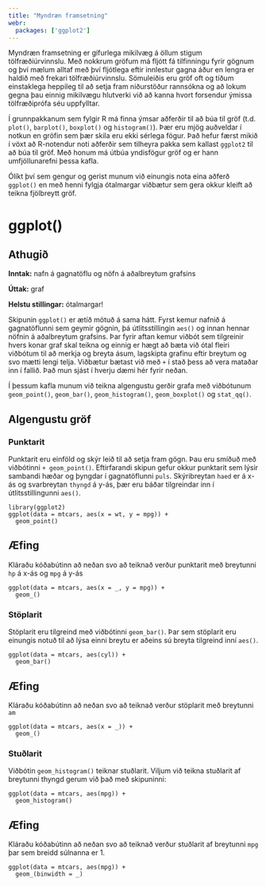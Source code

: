 ```yaml
---
title: "Myndræn framsetning"
webr:
  packages: ['ggplot2']
---
```


Myndræn framsetning er gífurlega mikilvæg á öllum stigum tölfræðiúrvinnslu. Með nokkrum gröfum má fljótt fá tilfinningu fyrir gögnum og því mælum alltaf með því fljótlega eftir innlestur gagna áður en lengra er haldið með frekari tölfræðiúrvinnslu. Sömuleiðis eru gröf oft og tíðum einstaklega heppileg til að setja fram niðurstöður rannsókna og að lokum gegna þau einnig mikilvægu hlutverki við að kanna hvort forsendur ýmissa tölfræðiprófa séu uppfylltar.

Í grunnpakkanum sem fylgir R má finna ýmsar aðferðir til að búa til gröf (t.d. `plot()`, `barplot()`, `boxplot()` og `histogram()`). Þær eru mjög auðveldar í notkun en gröfin sem þær skila eru ekki sérlega fögur. Það hefur færst mikið í vöxt að R-notendur noti aðferðir sem tilheyra pakka sem kallast `ggplot2` til að búa til gröf. Með honum má útbúa yndisfögur gröf og er hann umfjöllunarefni þessa kafla.

Ólíkt því sem gengur og gerist munum við einungis nota eina aðferð `ggplot()` en með henni fylgja ótalmargar viðbætur sem gera okkur kleift að teikna fjölbreytt gröf.

# ggplot()

::: {.callout-note}
## Athugið

**Inntak:** nafn á gagnatöflu og nöfn á aðalbreytum grafsins  

**Úttak:** graf

**Helstu stillingar:** ótalmargar!
:::

Skipunin `ggplot()` er ætíð mötuð á sama hátt. Fyrst kemur nafnið á gagnatöflunni sem geymir gögnin, þá útlitsstillingin `aes()` og innan hennar nöfnin á aðalbreytum grafsins. Þar fyrir aftan kemur viðbót sem tilgreinir hvers konar graf skal teikna og einnig er hægt að bæta við ótal fleiri viðbótum til að merkja og breyta ásum, lagskipta grafinu eftir breytum og svo mætti lengi telja. Viðbætur bætast við með `+` í stað þess að vera mataðar inn í fallið. Það mun sjást í hverju dæmi hér fyrir neðan.

Í þessum kafla munum við teikna algengustu gerðir grafa með viðbótunum `geom_point()`, `geom_bar()`, `geom_histogram()`, `geom_boxplot()` og `stat_qq()`.

## Algengustu gröf

### Punktarit

Punktarit eru einföld og skýr leið til að setja fram gögn. Þau eru smíðuð með viðbótinni `+ geom_point()`. Eftirfarandi skipun gefur okkur punktarit sem lýsir sambandi hæðar og þyngdar í gagnatöflunni `puls`. Skýribreytan `haed` er á x-ás og svarbreytan `thyngd` á y-ás, þær eru báðar tilgreindar inn í útlitsstillingunni `aes()`.

```webr-r
library(ggplot2)
ggplot(data = mtcars, aes(x = wt, y = mpg)) +
  geom_point()
```

::: {.callout-tip}
## Æfing

Kláraðu kóðabútinn að neðan svo að teiknað verður punktarit með breytunni `hp` á x-ás og `mpg` á y-ás

```webr-r
ggplot(data = mtcars, aes(x = _, y = mpg)) +
  geom_()
```
:::





### Stöplarit

Stöplarit eru tilgreind með viðbótinni `geom_bar()`. Þar sem stöplarit eru einungis notuð til að lýsa einni breytu er aðeins sú breyta tilgreind inní `aes()`.

```webr-r
ggplot(data = mtcars, aes(cyl)) +
  geom_bar()
```


::: {.callout-tip}
## Æfing

Kláraðu kóðabútinn að neðan svo að teiknað verður stöplarit með breytunni `am`

```webr-r
ggplot(data = mtcars, aes(x = _)) +
  geom_()
```
:::

### Stuðlarit

Viðbótin `geom_histogram()` teiknar stuðlarit. Viljum við teikna stuðlarit af breytunni thyngd gerum við það með skipuninni:

```webr-r
ggplot(data = mtcars, aes(mpg)) +
  geom_histogram()
```

::: {.callout-tip}
## Æfing

Kláraðu kóðabútinn að neðan svo að teiknað verður stuðlarit af breytunni `mpg` þar sem breidd súlnanna er 1.

```webr-r
ggplot(data = mtcars, aes(mpg)) +
  geom_(binwidth = _)
```
:::  
